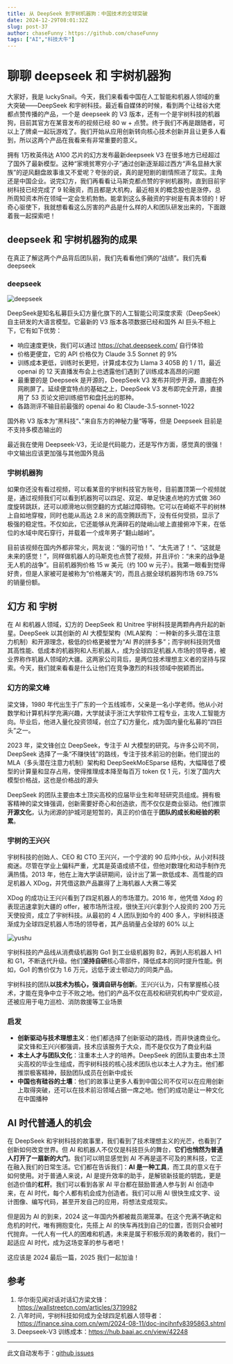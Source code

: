 ```yaml
---
title: 从 DeepSeek 到宇树机器狗：中国技术的全球突破
date: 2024-12-29T08:01:32Z
slug: post-37
author: chaseFunny：https://github.com/chaseFunny
tags: ["AI","科技大牛"]
---
```


# 聊聊 deepseek 和 宇树机器狗

大家好，我是 luckySnail。今天，我们来看看中国在人工智能和机器人领域的重大突破——DeepSeek 和宇树科技。最近看自媒体的时候，看到两个让硅谷大佬都点赞传播的产品，一个是 deepseek 的 V3 版本，还有一个是宇树科技的机器狗，目前其官方在某音发布的视频已经 80 w + 点赞。终于我们不再是跟随者，可以上了牌桌一起玩游戏了。我们开始从应用创新转向核心技术创新并且让更多人看到，所以这两个产品在我看来有非常重要的意义。

拥有 1万枚英伟达 A100 芯片的幻方发布最新deepseek V3 在很多地方已经超过了国外了最新模型。这种“家境贫寒穷小子”通过创新逐渐超过西方“声名显赫大家族”的逆风翻盘故事谁又不爱呢？夸张的说，真的是短剧的剧情照进了现实。主角还是中国企业。说完幻方，我们再看看让马斯克都点赞的宇树机器狗，直到目前宇树科技已经完成了 9 轮融资，而且都是大机构，最近相关的概念股也是涨停，总所周知资本所在领域一定会生机勃勃。能拿到这么多融资的宇树是有真本领的！好奇心驱使下，我就想看看这么厉害的产品是什么样的人和团队研发出来的，下面跟着我一起探索吧！

## deepseek 和 宇树机器狗的成果

在真正了解这两个产品背后团队前，我们先看看他们俩的“战绩”。我们先看 deepseek

### deepseek

![deepseek](https://blog-1304565468.cos.ap-shanghai.myqcloud.com/work/deepseek.jpeg)

DeepSeek是知名私募巨头幻方量化旗下的人工智能公司深度求索（DeepSeek）自主研发的大语言模型。它最新的 V3 版本各项数据已经和国外 AI 巨头不相上下，它有如下优势：

- 响应速度更快，我们可以通过 https://chat.deepseek.com/  自行体验
- 价格更便宜，它的 API 价格仅为 Claude 3.5 Sonnet 的 9%
- 训练成本更低，训练时长更短，计算成本仅为 Llama 3 405B 的 1 / 11，最近 openai 的 12 天直播发布会上也透露他们遇到了训练成本高昂的问题
- 最重要的是 Deepseek 是开源的，DeepSeek V3 发布并同步开源，直接在外网刷屏了。延续便宜特点的基础之上，DeepSeek V3 发布即完全开源，直接用了 53 页论文把训练细节和盘托出的那种。
- 各路测评不输目前最强的 openai 4o 和 Claude-3.5-sonnet-1022

国外称 V3 版本为“黑科技“、”来自东方的神秘力量“等等，但是 Deepseek 目前是不支持多模态输出的

最近我在使用 Deepseek-V3，无论是代码能力，还是写作方面，感觉真的很强！中文输出应该更加强与其他国外竞品

### 宇树机器狗

如果你还没有看过视频，可以看某音的宇树科技官方账号，目前置顶第一个视频就是，通过视频我们可以看到机器狗可以四足、双足、单足快速点地的方式做 360 度旋转跳跃，还可以顺滑地以侧空翻的方式越过障碍物。它可以在崎岖不平的树林上自如地穿梭，同时也能从高达 2.8 米的高空腾跃而下，没有任何受损，显示了极强的稳定性。不仅如此，它还能够从充满碎石的陡峭山坡上直接俯冲下来，在低位的水域中爬石穿行，并载着一个成年男子“翻山越岭”。

目前该视频在国内外都非常火，网友说：“强的可怕！”、“太先进了！”、“这就是未来的感觉！”，同样做机器人的马斯克也点赞了视频，并且评价：“未来的战争是无人机的战争”。目前机器狗价格 15 w 美元（约 100 w 元子）。我第一眼看到觉得好贵，但是人家被可是被称为”价格屠夫“的，而且占据全球机器狗市场 69.75% 的销量份额。

## 幻方 和 宇树

在 AI 和机器人领域，幻方的 DeepSeek 和 Unitree 宇树科技是两颗冉冉升起的新星。DeepSeek 以其创新的 AI 大模型架构（MLA架构 ：一种新的多头潜在注意力机制）和开源理念，极低的价格更被誉为“AI 界的拼多多”；而宇树科技则凭借其高性能、低成本的机器狗和人形机器人，成为全球四足机器人市场的领导者，被业界称作机器人领域的大疆。这两家公司背后，是两位技术理想主义者的坚持与探索。今天，我们就来看看是什么让他们在竞争激烈的科技领域中脱颖而出。

### 幻方的梁文峰

梁文锋，1980 年代出生于广东的一个五线城市，父亲是一名小学老师。他从小对数学和计算机科学充满兴趣，大学就读于浙江大学软件工程专业，主攻人工智能方向。毕业后，他进入量化投资领域，创立了幻方量化，成为国内量化私募的“四巨头”之一。

2023 年，梁文锋创立 DeepSeek，专注于 AI 大模型的研究。与许多公司不同，DeepSeek 选择了一条“不赚快钱”的路线，专注于技术前沿的创新。他们提出的 MLA（多头潜在注意力机制）架构和 DeepSeekMoESparse 结构，大幅降低了模型的计算量和显存占用，使得推理成本降至每百万 token 仅 1 元，引发了国内大模型价格战，这也是价格战的源头

DeepSeek 的团队主要由本土顶尖高校的应届毕业生和年轻研究员组成。拥有极客精神的梁文锋强调，创新需要好奇心和创造欲，而不仅仅是商业驱动。他们推崇**开源文化**，认为闭源的护城河是短暂的，真正的价值在于**团队的成长和经验的积累**。

### 宇树的王兴兴



宇树科技的创始人、CEO 和 CTO 王兴兴，一个宁波的 90 后帅小伙，从小对科技痴迷。尽管在学业上偏科严重，尤其是英语成绩不佳，但他对数理化和动手制作充满热情。2013 年，他在上海大学读研期间，设计出了第一款低成本、高性能的四足机器人 XDog，并凭借这款产品赢得了上海机器人大赛二等奖

XDog 的成功让王兴兴看到了四足机器人的市场潜力。2016 年，他凭借 Xdog 的表现迅速拿到大疆的 offer，被市场所注视，很快王兴兴拿到个人投资的 200 万元天使投资，成立了宇树科技。从最初的 4 人团队到如今的 400 多人，宇树科技逐渐成为全球四足机器人市场的领导者，其产品销量占全球的 60% 以上

![yushu](https://blog-1304565468.cos.ap-shanghai.myqcloud.com/work/yushu.png)

宇树科技的产品线从消费级机器狗 Go1 到工业级机器狗 B2，再到人形机器人 H1 和 G1，不断迭代升级。他们**坚持自研**核心零部件，降低成本的同时提升性能。例如，Go1 的售价仅为 1.6 万元，远低于波士顿动力的同类产品。

宇树科技的团队**以技术为核心，强调自研与创新**。王兴兴认为，只有掌握核心技术，才能在竞争中立于不败之地。他们的产品不仅在高校和研究机构中广受欢迎，还被应用于电力巡检、消防救援等工业场景

### 启发

- **创新驱动与技术理想主义**：他们都选择了创新驱动的路线，而非快速商业化。梁文锋和王兴兴都强调，技术应该服务于大众，而不是仅仅为了商业利益
- **本土人才与团队文化**：注重本土人才的培养。DeepSeek 的团队主要由本土顶尖高校的毕业生组成，而宇树科技的核心技术团队也以本土人才为主。他们都推崇极客精神，鼓励团队成员在创新中成长
- **中国也有硅谷的土壤**：他们的故事让更多人看到中国公司不仅可以在应用创新上取得突破，还可以在技术前沿领域占据一席之地。他们的成功是让一种文化在中国播种

## AI 时代普通人的机会

在 DeepSeek 和宇树科技的故事里，我们看到了技术理想主义的光芒，也看到了创新如何改变世界。但 AI 和机器人不仅仅是科技巨头的舞台，**它们也悄然为普通人打开了一扇新的大门**。我们可以明显感觉到 AI 不再是遥不可及的黑科技，它正在融入我们的日常生活。它们都在告诉我们：**AI 是一种工具**，而工具的意义在于如何使用。对于普通人来说，AI 是提升效率的助手，是解锁新技能的钥匙，更是创造价值的**杠杆**。我们可以看到各家 AI 平台都在鼓励普通人参与到 AI 创造中来，在 AI 时代，每个人都有机会成为创造者。我们可以用 AI 很快生成文字、设计图像、编写代码，甚至开发自己的应用，将想法变成现实。

但是因为 AI 的到来，2024 这一年国内外都被裁员潮笼罩。在这个充满不确定和危机的时代，唯有拥抱变化，先搭上 AI 的快车再找到自己的位置，否则只会被时代抛弃。一代人有一代人的困难和机遇，未来是属于积极乐观的勇敢者的，我们一起适应 AI 时代，成为这场变革的参与者吧！

这应该是 2024 最后一篇，2025 我们一起加油！

## 参考

1. 华尔街见闻对话对话幻方梁文锋：https://wallstreetcn.com/articles/3719982
2. 八年时间，宇树科技如何成为全球四足机器人领导者：https://finance.sina.com.cn/wm/2024-08-11/doc-incihnfv8395863.shtml
3. Deepseek-V3 训练成本：https://hub.baai.ac.cn/view/42248

---
此文自动发布于：<a href="https://github.com/coderPerseus/blog/issues/37" target="_blank">github issues</a>
